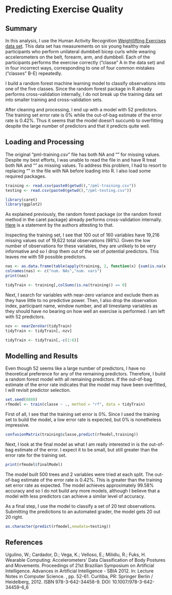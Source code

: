 Predicting Exercise Quality
===========================

## Summary

In this analysis, I use the Human Activity Recognition 
<a href="http://groupware.les.inf.puc-rio.br/har">Weightlifting Exercises data set</a>.
This data set has measurements on six young healthy male participants who perform 
unilateral dumbbell bicep curls while wearing accelerometers on the belt, forearm, 
arm, and dumbbell. Each of the participants performs the exercise correctly ("classe" 
A in the data set) and in four incorrect ways, corresponding to one of four 
common mistakes ("classes" B-E) repeatedly.

I build a random forest machine learning model to classify observations into one 
of the five classes. Since the random forest package in R already performs 
cross-validation internally, I do not break up the training data set into smaller 
training and cross-validation sets.

After cleaning and processing, I end up with a model with 52 predictors. The training
set error rate is 0% while the out-of-bag estimate of the error rate is 0.42%. Thus 
it seems that the model doesn't succumb to overfitting despite the large number 
of predictors and that it predicts quite well.

## Loading and Processing

The original "pml-training.csv" file has both NA and "" for missing values. Despite
my best efforts, I was unable to read the file in and have R treat both NA and ""
as missing values. To address this problem, I had to resort to replacing "" in the
file with NA before loading into R. I also load some required packages.

```r
training <- read.csv(paste0(getwd(),"/pml-training.csv"))
testing <- read.csv(paste0(getwd(),"/pml-testing.csv"))

library(caret)
library(ggplot2)
```

As explained previously, the random forest package (or the random forest method
in the caret package) already performs cross-validation internally. <a href="http://www.stat.berkeley.edu/~breiman/RandomForests/cc_home.htm#ooberr">Here</a> is a statement by the authors 
attesting to that.

Inspecting the training set, I see that 100 out of 160 variables have 19,216 
missing values out of 19,622 total observations (98%). Given the low number of 
observations for these variables, they are unlikely to be very informative and so 
I drop them out of the set of potential predictors. This leaves me with 59 possible 
predictors.

```r
nas <- as.data.frame(table(apply(training, 2, function(x) {sum(is.na(x))})))
colnames(nas) <- c("num. NAs","num. vars")
print(nas)

tidyTrain <- training[,colSums(is.na(training)) == 0]
```

Next, I search for variables with near-zero variance and exclude them as they have 
little to no predictive power. Then, I also drop the observation index, participant 
name, window number, and all timestamp variables as they should have no bearing 
on how well an exercise is performed. I am left with 52 predictors.

```r
nzv <- nearZeroVar(tidyTrain)
tidyTrain <- tidyTrain[,-nzv]

tidyTrain <- tidyTrain[,-c(1:6)]
```

## Modelling and Results

Even though 52 seems like a large number of predictors, I have no theoretical 
preference for any of the remaining predictors. Therefore, I build a random forest 
model with all remaining predictors. If the out-of-bag estimate of the error rate 
indicates that the model may have been overfitted, I will revisit predictor selection.

```r
set.seed(8888)
rfmodel <- train(classe ~ ., method = "rf", data = tidyTrain)
```

First of all, I see that the training set error is 0%. Since I used the training set 
to build the model, a low error rate is expected, but 0% is nonetheless impressive.

```r
confusionMatrix(training$classe,predict(rfmodel,training))
```

Next, I look at the final model as what I am really interested in is the out-of-bag 
estimate of the error. I expect it to be small, but still greater than the error rate 
for the training set.

```r
print(rfmodel$finalModel)
```

The model built 500 trees and 2 variables were tried at each split. The out-of-bag 
estimate of the error rate is 0.42%. This is greater than the training set error 
rate as expected. The model achieves approximately 99.58% accuracy and so I do not 
build any more models, although I believe that a model with less predictors can 
achieve a similar level of accuracy.

As a final step, I use the model to classify a set of 20 test observations. Submitting 
the predictions to an automated grader, the model gets 20 out 20 right.

```r
as.character(predict(rfmodel,newdata=testing))
```

## References

Ugulino, W.; Cardador, D.; Vega, K.; Velloso, E.; Milidiu, R.; Fuks, H. Wearable Computing: Accelerometers' Data Classification of Body Postures and Movements. Proceedings of 21st Brazilian Symposium on Artificial Intelligence. Advances in Artificial Intelligence - SBIA 2012. In: Lecture Notes in Computer Science. , pp. 52-61. Curitiba, PR: Springer Berlin / Heidelberg, 2012. ISBN 978-3-642-34458-9. DOI: 10.1007/978-3-642-34459-6_6